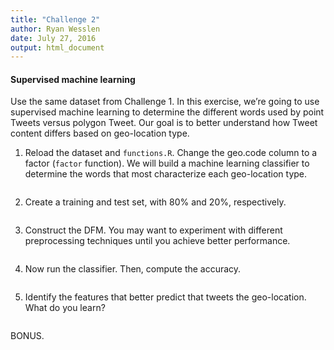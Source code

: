 ```yaml
---
title: "Challenge 2"
author: Ryan Wesslen
date: July 27, 2016
output: html_document
---
```


#### Supervised machine learning

Use the same dataset from Challenge 1. In this exercise, we're going to use supervised machine learning to determine the different words used by point Tweets versus polygon Tweet. Our goal is to better understand how Tweet content differs based on geo-location type.

1. Reload the dataset and `functions.R`. Change the geo.code column to a factor (`factor` function). We will build a machine learning classifier to determine the words that most characterize each geo-location type.

```r

```

2. Create a training and test set, with 80% and 20%, respectively.

```r

```

3. Construct the DFM. You may want to experiment with different preprocessing techniques until you achieve better performance.

```r

```

4. Now run the classifier. Then, compute the accuracy.

```r

```

5. Identify the features that better predict that tweets the geo-location. What do you learn?
```r

```

BONUS. 

```r

```


